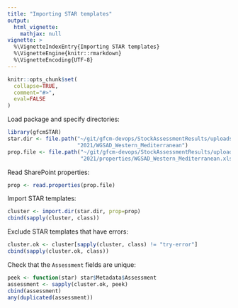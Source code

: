 ```yaml
---
title: "Importing STAR templates"
output:
  html_vignette:
    mathjax: null
vignette: >
  %\VignetteIndexEntry{Importing STAR templates}
  %\VignetteEngine{knitr::rmarkdown}
  %\VignetteEncoding{UTF-8}
---
```


```r
knitr::opts_chunk$set(
  collapse=TRUE,
  comment="#>",
  eval=FALSE
)
```

Load package and specify directories:

```r
library(gfcmSTAR)
star.dir <- file.path("~/git/gfcm-devops/StockAssessmentResults/uploads",
                      "2021/WGSAD_Western_Mediterranean")
prop.file <- file.path("~/git/gfcm-devops/StockAssessmentResults/uploads",
                       "2021/properties/WGSAD_Western_Mediterranean.xlsx")
```

Read SharePoint properties:

```r
prop <- read.properties(prop.file)
```

Import STAR templates:

```r
cluster <- import.dir(star.dir, prop=prop)
cbind(sapply(cluster, class))
```

Exclude STAR templates that have errors:

```r
cluster.ok <- cluster[sapply(cluster, class) != "try-error"]
cbind(sapply(cluster.ok, class))
```

Check that the `Assessment` fields are unique:

```r
peek <- function(star) star$Metadata$Assessment
assessment <- sapply(cluster.ok, peek)
cbind(assessment)
any(duplicated(assessment))
```
